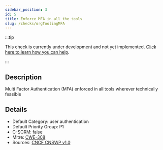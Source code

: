```yaml
---
sidebar_position: 3
id: 5
title: Enforce MFA in all the tools
slug: /checks/orgToolingMFA
---
```


<!-- BANNER:START -->
:::tip

This check is currently under development and not yet implemented. [Click here to learn how you can help](/contribute).

:::
<!-- BANNER:END -->

<!-- DESCRIPTION:START -->
## Description
Multi Factor Authentication (MFA) enforced in all tools wherever technically feasible
<!-- DESCRIPTION:END -->

<!-- DETAILS:START -->
## Details
- Default Category: user authentication
- Default Priority Group: P1
- C-SCRM: false
- Mitre: [CWE-308](https://cwe.mitre.org/data/definitions/308.html)
- Sources: [CNCF CNSWP v1.0](https://github.com/cncf/tag-security/blob/main/security-whitepaper/v2/cloud-native-security-whitepaper.md)

<!-- DETAILS:END -->
